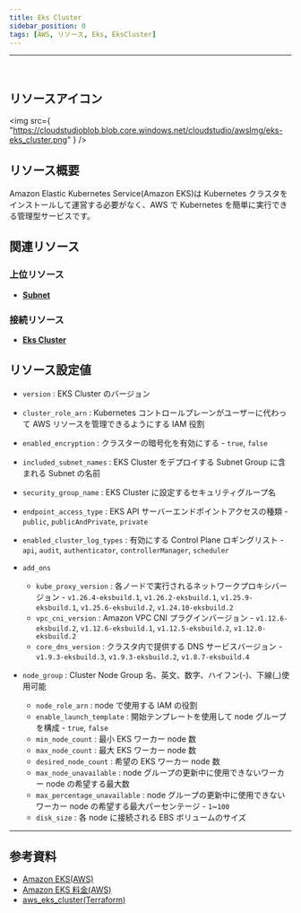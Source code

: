 ```yaml
---
title: Eks Cluster
sidebar_position: 0
tags: [AWS, リソース, Eks, EksCluster]
---
```


<hr />
<br />

## リソースアイコン

<img
    src={
        "https://cloudstudioblob.blob.core.windows.net/cloudstudio/awsImg/eks-eks_cluster.png"
    }
/>

## リソース概要

Amazon Elastic Kubernetes Service(Amazon EKS)は Kubernetes クラスタをインストールして運営する必要がなく、AWS で Kubernetes を簡単に実行できる管理型サービスです。

## 関連リソース

### 上位リソース

-   [**Subnet**](https://docs.cstudio.app/ja/docs/resource/aws/Vpc/Subnet)

### 接続リソース

-   [**Eks Cluster**](https://docs.cstudio.app/ja/docs/resource/aws/Eks/EksCluster)

## リソース設定値

-   `version` : EKS Cluster のバージョン
-   `cluster_role_arn` : Kubernetes コントロールプレーンがユーザーに代わって AWS リソースを管理できるようにする IAM 役割
-   `enabled_encryption` : クラスターの暗号化を有効にする - `true`, `false`
-   `included_subnet_names` : EKS Cluster をデプロイする Subnet Group に含まれる Subnet の名前
-   `security_group_name` : EKS Cluster に設定するセキュリティグループ名
-   `endpoint_access_type` : EKS API サーバーエンドポイントアクセスの種類 - `public`, `publicAndPrivate`, `private`
-   `enabled_cluster_log_types` : 有効にする Control Plane ロギングリスト - `api`, `audit`, `authenticator`, `controllerManager`, `scheduler`
-   `add_ons`

    -   `kube_proxy_version` : 各ノードで実行されるネットワークプロキシバージョン - `v1.26.4-eksbuild.1`, `v1.26.2-eksbuild.1`, `v1.25.9-eksbuild.1`, `v1.25.6-eksbuild.2`, `v1.24.10-eksbuild.2`
    -   `vpc_cni_version` : Amazon VPC CNI プラグインバージョン - `v1.12.6-eksbuild.2`, `v1.12.6-eksbuild.1`, `v1.12.5-eksbuild.2`, `v1.12.0-eksbuild.2`
    -   `core_dns_version` : クラスタ内で提供する DNS サービスバージョン - `v1.9.3-eksbuild.3`, `v1.9.3-eksbuild.2`, `v1.8.7-eksbuild.4`

-   `node_group` : Cluster Node Group 名、英文、数字、ハイフン(-)、下線(\_)使用可能
    -   `node_role_arn` : node で使用する IAM の役割
    -   `enable_launch_template` : 開始テンプレートを使用して node グループを構成 - `true`, `false`
    -   `min_node_count` : 最小 EKS ワーカー node 数
    -   `max_node_count` : 最大 EKS ワーカー node 数
    -   `desired_node_count` : 希望の EKS ワーカー node 数
    -   `max_node_unavailable` : node グループの更新中に使用できないワーカー node の希望する最大数
    -   `max_percentage_unavailable` : node グループの更新中に使用できないワーカー node の希望する最大パーセンテージ - `1`~`100`
    -   `disk_size` : 各 node に接続される EBS ボリュームのサイズ

---

## 参考資料

-   [Amazon EKS(AWS)](https://docs.aws.amazon.com/ko_kr/eks/latest/userguide/what-is-eks.html)
-   [Amazon EKS 料金(AWS)](https://aws.amazon.com/ko/eks/pricing/)
-   [aws_eks_cluster(Terraform)](https://registry.terraform.io/providers/hashicorp/aws/latest/docs/resources/eks_cluster)
